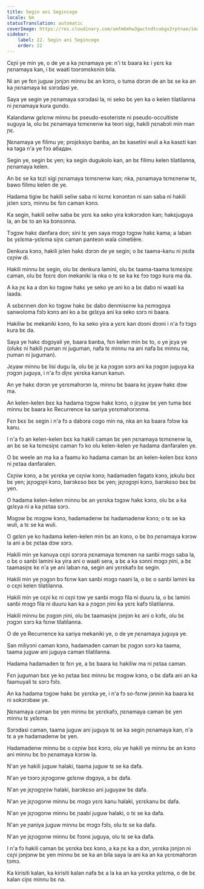 ```yaml
---
title: Segin ani Segincogo
locale: bm
statusTranslation: automatic
coverImage: https://res.cloudinary.com/xmfm6mhw3gwctndtcubgx2rptnae/image/upload/v1741354419/small_cover_la_gran_rebelion_28716e29d2.webp
sidebar:
    label: 22. Segin ani Segincogo
    order: 22
---
```

Cɛɲi ye min ye, o de ye a ka ɲɛnamaya ye: n'i tɛ baara kɛ i yɛrɛ ka ɲɛnamaya kan, i bɛ waati tɔɔrɔmɛkɛnin bila.

Ni an ye fɛn juguw jɔnjɔn minnu bɛ an kɔnɔ, o tuma dɔrɔn de an bɛ se ka an ka ɲɛnamaya kɛ sɔrɔdasi ye.

Saya ye segin ye ɲɛnamaya sɔrɔdasi la, ni seko bɛ yen ka o kelen tilatilanna ni ɲɛnamaya kura gundo.

Kalandanw gɛlɛnw minnu bɛ pseudo-esoteriste ni pseudo-occultiste suguya la, olu bɛ ɲɛnamaya tɛmɛnenw ka teori sigi, hakili ɲɛnabɔli min man ɲɛ.

Ɲɛnamaya ye filimu ye; projɛksiyo banba, an bɛ kasetini wuli a ka kasɛti kan ka taga n'a ye fɔɔ абадан.

Segin ye, segin bɛ yen; ka segin dugukolo kan, an bɛ filimu kelen tilatilanna, ɲɛnamaya kelen.

An bɛ se ka tɛzi sigi ɲɛnamaya tɛmɛnenw kan; nka, ɲɛnamaya tɛmɛnenw tɛ, bawo filimu kelen de ye.

Hadama tigiw bɛ hakili seliw saba ni kɛmɛ kɔnɔntɔn ni san saba ni hakili jɛlen sɔrɔ, minnu bɛ fɛn caman kɔnɔ.

Ka segin, hakili seliw saba bɛ yɛrɛ ka seko yira kɔkɔrɔdon kan; hakɛjuguya la, an bɛ to an ka bɔnsɔnna.

Tɔgɔw hakɛ danfara don; sini tɛ yen saya mɔgɔ tɔgɔw hakɛ kama; a laban bɛ yɛlɛma-yɛlɛma siɲɛ caman panteɔn wala cimetière.

Denkura kɔnɔ, hakili jɛlen hakɛ dɔrɔn de ye segin; o bɛ taama-kanu ni ɲɛda cɛɲiw di.

Hakili minnu bɛ segin, olu bɛ denkura lamini, olu bɛ taama-taama tɛmɛsiɲɛ caman, olu bɛ fɛɛrɛ don mekaniki la nka o tɛ se ka kɛ fɔɔ tɔgɔ kura ma da.

A ka ɲɛ ka a dɔn ko tɔgɔw hakɛ ye seko ye ani ko a bɛ dabɔ ni waati ka laada.

A sɛbɛnnen don ko tɔgɔw hakɛ bɛ dabɔ denmisɛnw ka ɲɛmɔgɔya sanwoloma fɔlɔ kɔnɔ ani ko a bɛ gɛlɛya ani ka seko sɔrɔ ni baara.

Hakiliw bɛ mekaniki kɔnɔ, fo ka seko yira a yɛrɛ kan dɔɔni dɔɔni i n'a fɔ tɔgɔ kura bɛ da.

Saya ye hakɛ dɔgɔyali ye, baara banba, fɛn kelen min bɛ to, o ye jɛya ye (olukɛ ni hakili ɲuman ni juguman, nafa tɛ minnu na ani nafa bɛ minnu na, ɲuman ni juguman).

Jɛyaw minnu bɛ lisi dugu la, olu bɛ jɛ ka ɲɔgɔn sɔrɔ ani ka ɲɔgɔn juguya ka ɲɔgɔn juguya, i n'a fɔ diɲɛ yɛrɛka kanun kanun.

An ye hakɛ dɔrɔn ye yɛrɛmahɔrɔn la, minnu bɛ baara kɛ jɛyaw hakɛ dɔw ma.

An kelen-kelen bɛɛ ka hadama tɔgɔw hakɛ kɔnɔ, o jɛyaw bɛ yen tuma bɛɛ minnu bɛ baara kɛ Recurrence ka sariya yɛrɛmahɔrɔnma.

Fɛn bɛɛ bɛ segin i n'a fɔ a dabɔra cogo min na, nka an ka baara fɔlɔw ka kanu.

I n'a fɔ an kelen-kelen bɛɛ ka hakili caman bɛ yen ɲɛnamaya tɛmɛnenw la, an bɛ se ka tɛmɛsiɲɛ caman fɔ ko olu kelen-kelen ye hadama danfaralen ye.

O bɛ weele an ma ka a faamu ko hadama caman bɛ an kelen-kelen bɛɛ kɔnɔ ni ɲɛtaa danfaralen.

Cɛɲiw kɔnɔ, a bɛ yɛrɛka ye cɛɲiw kɔnɔ; hadamaden fagatɔ kɔnɔ, jɛkulu bɛɛ bɛ yen; jɛɲɔgɔɲi kɔnɔ, barɔkɛso bɛɛ bɛ yen; jɛɲɔgɔɲi kɔnɔ, barɔkɛso bɛɛ bɛ yen.

O hadama kelen-kelen minnu bɛ an yɛrɛka tɔgɔw hakɛ kɔnɔ, olu bɛ a ka gɛlɛya ni a ka ɲɛtaa sɔrɔ.

Mɔgɔw bɛ mɔgɔw kɔnɔ, hadamadenw bɛ hadamadenw kɔnɔ; o tɛ se ka wuli, a tɛ se ka wuli.

O gɛlɛn ye ko hadama kelen-kelen min bɛ an kɔnɔ, o bɛ bɔ ɲɛnamaya kɔrɔw la ani a bɛ ɲɛtaa dɔw sɔrɔ.

Hakili min ye kanuya cɛɲi sɔrɔra ɲɛnamaya tɛmɛnen na sanbi mɔgɔ saba la, o bɛ o sanbi lamini ka yira ani o waati sera, a bɛ a ka sɔnni mɔgɔ ɲini, a bɛ taamasiɲɛ kɛ n'a ye ani laban na, segin ani yɛrɛkafɔ bɛ segin.

Hakili min ye ɲɔgɔn bɔ fɛnw kan sanbi mɔgɔ naani la, o bɛ o sanbi lamini ka o cɛɲi kelen tilatilanna.

Hakili min ye cɛɲi kɛ ni cɛɲi tɔw ye sanbi mɔgɔ fila ni duuru la, o bɛ lamini sanbi mɔgɔ fila ni duuru kan ka a ɲɔgɔn ɲini ka yɛrɛ kafɔ tilatilanna.

Hakili minnu bɛ ɲɔgɔn ɲini, olu bɛ taamasiɲɛ jɔnjɔn kɛ ani o kɔfɛ, olu bɛ ɲɔgɔn sɔrɔ ka fɛnw tilatilanna.

O de ye Recurrence ka sariya mekaniki ye, o de ye ɲɛnamaya juguya ye.

San miliyɔni caman kɔnɔ, hadamaden caman bɛ ɲɔgɔn sɔrɔ ka taama, taama juguw ani juguya caman tilatilanna.

Hadama hadamaden tɛ fɛn ye, a bɛ baara kɛ hakiliw ma ni ɲɛtaa caman.

Fɛn juguman bɛɛ ye ko ɲɛtaa bɛɛ minnu bɛ mɔgɔw kɔnɔ, o bɛ dafa ani an ka faamuyali tɛ sɔrɔ fɔlɔ.

An ka hadama tɔgɔw hakɛ bɛ yɛrɛka ye, i n'a fɔ so-fɛnw jɔnnin ka baara kɛ ni sokɔrɔbaw ye.

Ɲɛnamaya caman bɛ yen minnu bɛ yɛrɛkafɔ, ɲɛnamaya caman bɛ yen minnu tɛ yɛlɛma.

Sɔrɔdasi caman, taama juguw ani juguya tɛ se ka segin ɲɛnamaya kan, n'a tɛ a ye hadamadenw bɛ yen.

Hadamadenw minnu bɛ o cɛɲiw bɛɛ kɔnɔ, olu ye hakili ye minnu bɛ an kɔnɔ ani minnu bɛ bɔ ɲɛnamaya kɔrɔw la.

N'an ye hakili juguw halaki, taama juguw tɛ se ka dafa.

N'an ye tɔɔrɔ jɛɲɔgɔnw gɛlɛnw dɔgɔya, a bɛ dafa.

N'an ye jɛɲɔgɔɲiw halaki, barɔkɛso ani juguyaw bɛ dafa.

N'an ye jɛɲɔgɔnw minnu bɛ mɔgɔ yɛrɛ kanu halaki, yɛrɛkanu bɛ dafa.

N'an ye jɛɲɔgɔnw minnu bɛ ɲaabi juguw halaki, o tɛ se ka dafa.

N'an ye ɲaniya juguw minnu bɛ mɔgɔ fɔlɔ, olu tɛ se ka dafa.

N'an ye jɛɲɔgɔnw minnu bɛ fɔɔnɛ juguya, olu tɛ se ka dafa.

I n'a fɔ hakili caman bɛ yɛrɛka bɛɛ kɔnɔ, a ka ɲɛ ka a dɔn, yɛrɛka jɔnjɔn ni cɛɲi jɔnjɔnw bɛ yen minnu bɛ se ka an bila saya la ani ka an ka yɛrɛmahɔrɔn tɔmɔ.

Ka kirisiti kalan, ka kirisiti kalan nafa bɛ a la ka an ka yɛrɛka yɛlɛma, o de bɛ kalan ciɲɛ minnu bɛ na.

